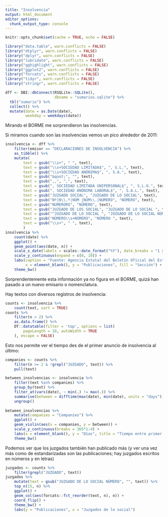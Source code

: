 ```yaml
---
title: "Insolvencia"
output: html_document
editor_options: 
  chunk_output_type: console
---
```


```r
knitr::opts_chunk$set(cache = TRUE, echo = FALSE)
```


```r
library("data.table", warn.conflicts = FALSE)
library("dtplyr", warn.conflicts = FALSE)
library("dplyr", warn.conflicts = FALSE)
library("lubridate", warn.conflicts = FALSE)
library("gghighlight", warn.conflicts = FALSE)
library("ggplot2", warn.conflicts = FALSE)
library("forcats", warn.conflicts = FALSE)
library("tidyr", warn.conflicts = FALSE)
library("stringr", warn.conflicts = FALSE)

dff <- DBI::dbConnect(RSQLite::SQLite(),
                      dbname = "sumarios.sqlite") %>% 
  tbl("sumario") %>% 
  collect() %>% 
  mutate(date = as.Date(date),
         weekday = weekdays(date))
```

Mirando el BORME me sorprendieron las insolvencias.

Si miramos cuando son las insolvencias vemos un pico alrededor de 2011:

```r
insolvencia <- dff %>% 
    filter(emisor == "DECLARACIONES DE INSOLVENCIA") %>% 
    as_tibble() %>% 
    mutate(
        text = gsub("\\s+", " ", text),
        text = gsub("\\s+SOCIEDAD LIMITADA$", ", S.L.", text),
        text = gsub("\\s+SOCIEDAD ANÓNIMA$", ", S.A.", text),
        text = gsub("&quot;", "", text),
        text = gsub(",,", ",", text),
        text = gsub(", SOCIEDAD LIMITADA UNIPERSONAL$", ", S.L.U.", text),
        text = gsub(", SOCIEDAD ANÓNIMA LABORAL$", ", S.A.L.", text),
        text = gsub("JUZGADO SOCIAL", "JUZGADO DE LO SOCIAL", text),
        text = gsub("Nº|N\\.º|NÚM |NÚM\\.|NUMERO", "NÚMERO", text),
        text = gsub("NUMERORO", "NÚMERO", text),
        text = gsub("JUZGADO DE LOS SOCIAL", "JUZGADO DE LO SOCIAL ", text),
        text = gsub("^JUZGADO DE LO SOCIAL ", "JUZGADO DE LO SOCIAL NÚMERO ", text),
        text = gsub("NÚMERO\\s+NÚMERO", "NÚMERO ", text),
        text = gsub("\\s+", " ", text),
        )
insolvencia %>% 
    count(date) %>% 
    ggplot() +
    geom_point(aes(date, n)) +
    scale_x_date(labels = scales::date_format("%Y"), date_breaks = "1 year") +
    scale_y_continuous(expand = c(0, 10)) +
    labs(caption = "Fuente: Agencia Estatal del Boletín Oficial del Estado",
         x = element_blank(), y = "Publicaciones", fill = "Sección") +
    theme_bw()
```

Sorprendentemente esta información ya no figura en el BORME, quizá han pasado a un nuevo emisario o nomenclatura.

Hay textos con diversos registros de insolvencia:

```r
counts <- insolvencia %>% 
    count(text, sort = TRUE)
counts %>% 
    filter(n > 2) %>% 
    as.data.frame() %>% 
    DT::datatable(filter = 'top', options = list(
        pageLength = 10, autoWidth = TRUE
    ), escape = FALSE)
```

Esto nos permite ver el tiempo des de el primer anuncio de insolvencia al último: 

```r
companies <- counts %>% 
    filter(n >= 2 & !grepl("JUZGADO", text)) %>% 
    pull(text)

between_insolvencias <- insolvencia %>% 
    filter(text %in% companies) %>% 
    group_by(text) %>% 
    filter_at(vars(date), ~ min(.) != max(.)) %>% 
    summarise(between = difftime(max(date), min(date), units = "days")) %>% 
    ungroup()
    
between_insolvencias %>% 
    mutate(companies = "Companies") %>% 
    ggplot() +
    geom_violin(aes(x = companies, y = between)) +
    scale_y_continuous(breaks = 365*1:4) +
    labs(x = element_blank(), y = "Días", title = "Tiempo entre primer notificación de insolvencia y el último") +
    theme_bw()
```

Podemos ver que los juzgados también han publicado más (y ver una vez más como de estandarizadas son las publicaciones; hay juzgados escritos en números y en letras)

```r
juzgados <- counts %>% 
    filter(grepl("JUZGADO", text))
juzgados %>% 
    mutate(text = gsub("JUZGADO DE LO SOCIAL NÚMERO", "", text)) %>% 
    top_n(15, n) %>% 
    ggplot() +
    geom_col(aes(forcats::fct_reorder(text, n), n)) +
    coord_flip() +
    theme_bw() +
    labs(y = "Publicaciones", x = "Juzgados de lo social")

```


